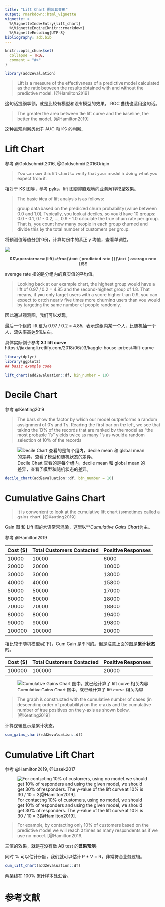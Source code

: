 ```yaml
---
title: "Lift Chart 图及其变形"
output: rmarkdown::html_vignette
vignette: >
  %\VignetteIndexEntry{lift_chart}
  %\VignetteEngine{knitr::rmarkdown}
  %\VignetteEncoding{UTF-8}
bibliography: add.bib
---
```


```r
knitr::opts_chunk$set(
  collapse = TRUE,
  comment = "#>"
)
```

```r
library(add2evaluation)
```


> Lift is a measure of the effectiveness of a predictive model calculated as the ratio between the results obtained with and without the predictive model.
[@Hamilton2019]

这句话提纲挈领，就是比较有模型和没有模型的效果。
ROC 曲线也适用这句话。

> The greater the area between the lift curve and the baseline, the better the model.
[@Hamilton2019]

这种直观判断类似于 AUC 和 KS 的判断。

# Lift Chart

参考 @Goldschmidt2016, @Goldschmidt2016Origin

> You can use this lift chart to verify that your model is doing what you expect from it.

相对于 KS 图等，参考 [pyks](https://github.com/JiaxiangBU/pyks)，lift 图更能直观地向业务解释模型效果。

> The basic idea of lift analysis is as follows:
> 
> group data based on the predicted churn probability (value between 0.0 and 1.0). Typically, you look at deciles, so you'd have 10 groups: 0.0 - 0.1, 0.1 - 0.2, ..., 0.9 - 1.0
> calculate the true churn rate per group. That is, you count how many people in each group churned and divide this by the total number of customers per group.

将预测值等值分到10份，计算每份中的真正 y 均值，查看单调性。

![](https://www.kdnuggets.com/wp-content/uploads/lift-chart-churn-rate.png)

$$\operatorname{lift}=\frac{\text { predicted rate }}{\text { average rate }}$$

$\text { average rate }$指的是分组内的真实值的平均值。

> Looking back at our example chart, the highest group would have a lift of 0.97 / 0.2 = 4.85 and the second-highest group of 1.8. That means, if you only target users with a score higher than 0.9, you can expect to catch nearly five times more churning users than you would by targeting the same number of people randomly.

因此通过观测图，我们可以发现，

最后一个组的 lift 值为 0.97 / 0.2 = 4.85，表示这组内某一个人，比随机抽一个人，流失率高达5倍左右。

具体实际例子参考 **3.1 lift curve** https://jiaxiangli.netlify.com/2018/06/03/kaggle-house-prices/#lift-curve

```r
library(dplyr)
library(ggplot2)
## basic example code
```

```r
lift_chart(add2evaluation::df, bin_number = 10)
```

# Decile Chart

参考 @Keating2019

> The bars show the factor by which our model outperforms a random assignment of 0's and 1's. Reading the first bar on the left, we see that taking the 10% of the records that are ranked by the model as "the most probable 1's" yields twice as many 1's as would a random selection of 10% of the records.

![Decile Chart 查看的是每个组内，decile mean 和 global mean 的差异，查看了模型和随机状态的差异。](https://user-images.githubusercontent.com/15884785/62838085-f9ec0400-bca9-11e9-96e1-b1a0e35191b3.png)


```r
decile_chart(add2evaluation::df, bin_number = 10)
```

# Cumulative Gains Chart


> It is convenient to look at the cumulative lift chart (sometimes called a gains chart) 
[@Keating2019]

Gain 图 和 Lift 图的术语常常混淆，这里以***Cumulative Gains Chart*为主。

参考 @Hamilton2019

Cost ($) | Total Customers Contacted | Positive Responses
-- | -- | --
10000 | 10000 | 6000
20000 | 20000 | 10000
30000 | 30000 | 13000
40000 | 40000 | 15800
50000 | 50000 | 17000
60000 | 60000 | 18000
70000 | 70000 | 18800
80000 | 80000 | 19400
90000 | 90000 | 19800
100000 | 100000 | 20000

相比较于随机模型(如下)，Cum Gain 是不同的。但是注意上面的图是**累计状态**的。


Cost ($) | Total Customers Contacted | Positive Responses
-- | -- | --
100000 | 100000 | 20000

![Cumulative Gains Chart 图中，就已经计算了 lift curve 相关内容](https://user-images.githubusercontent.com/15884785/62837874-3407d680-bca7-11e9-9598-d56c2a2f6466.png)

> The graph is constructed with the cumulative number of cases (in descending order of probability) on the x-axis and the cumulative number of true positives on the y-axis as shown below.
[@Keating2019]

计算逻辑显示是累计状态。


```r
cum_gains_chart(add2evaluation::df)
```


# Cumulative Lift Chart

参考 @Hamilton2019, @Lasek2017

![For contacting 10% of customers, using no model, we should get 10% of responders and using the given model, we should get 30% of responders. The y-value of the lift curve at 10% is 30 / 10 = 3[@Hamilton2019].](https://user-images.githubusercontent.com/15884785/62837918-d1630a80-bca7-11e9-87a0-621bc3df04d4.png)

> For example, by contacting only 10% of customers based on the predictive model we will reach 3 times as many respondents as if we use no model.
[@Hamilton2019]

三倍的效果，就是在没有做 AB test 的**效果预测**。

同时 % 可以估计份额，我们就可以估计 P * V = R，非常符合业务逻辑。

```r
cum_lift_chart(add2evaluation::df)
```

两条线在 100% 累计样本处汇合。

# 参考文献 {-}
